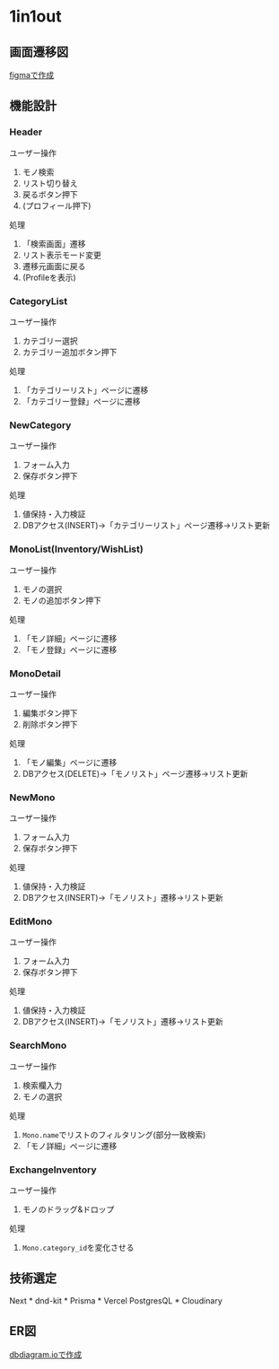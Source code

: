 # 1in1out

## 画面遷移図
[figmaで作成](https://www.figma.com/file/WwcLGbQ9vCpnOFiUtmJzhg/1in1out?type=design&mode=design&t=l831QbHx5zKggZbA-1)

## 機能設計
### Header
ユーザー操作
1. モノ検索
2. リスト切り替え
3. 戻るボタン押下
4. (プロフィール押下)

処理
1. 「検索画面」遷移
2. リスト表示モード変更
3. 遷移元画面に戻る
4. (Profileを表示)

### CategoryList
ユーザー操作
1. カテゴリー選択
2. カテゴリー追加ボタン押下

処理
1. 「カテゴリーリスト」ページに遷移
2. 「カテゴリー登録」ページに遷移

### NewCategory
ユーザー操作
1. フォーム入力
2. 保存ボタン押下

処理
1. 値保持・入力検証
2. DBアクセス(INSERT)→「カテゴリーリスト」ページ遷移→リスト更新

### MonoList(Inventory/WishList)
ユーザー操作
1. モノの選択
2. モノの追加ボタン押下

処理
1. 「モノ詳細」ページに遷移
2. 「モノ登録」ページに遷移

### MonoDetail
ユーザー操作
1. 編集ボタン押下
2. 削除ボタン押下

処理
1. 「モノ編集」ページに遷移
2. DBアクセス(DELETE)→「モノリスト」ページ遷移→リスト更新

### NewMono
ユーザー操作
1. フォーム入力
2. 保存ボタン押下

処理
1. 値保持・入力検証
2. DBアクセス(INSERT)→「モノリスト」遷移→リスト更新


### EditMono
ユーザー操作
1. フォーム入力
2. 保存ボタン押下

処理
1. 値保持・入力検証
2. DBアクセス(INSERT)→「モノリスト」遷移→リスト更新

### SearchMono
ユーザー操作
1. 検索欄入力
2. モノの選択

処理
1. `Mono.name`でリストのフィルタリング(部分一致検索)
2. 「モノ詳細」ページに遷移

### ExchangeInventory
ユーザー操作
1. モノのドラッグ&ドロップ

処理
1. `Mono.category_id`を変化させる


## 技術選定
Next * dnd-kit * Prisma * Vercel PostgresQL * Cloudinary

## ER図
[dbdiagram.ioで作成](https://dbdiagram.io/d/1in1out-648aebd4722eb7749403870c)